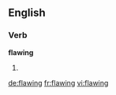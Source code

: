 
==English==

===Verb===
'''flawing'''

# {{present participle of|flaw}}

[[de:flawing]]
[[fr:flawing]]
[[vi:flawing]]